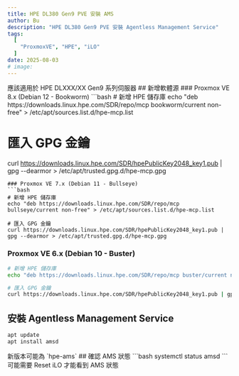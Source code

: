 ```yaml
---
title: HPE DL380 Gen9 PVE 安裝 AMS
author: Bu
description: "HPE DL380 Gen9 PVE 安裝 Agentless Management Service"
tags:
  [
    "ProxmoxVE", "HPE", "iLO"
  ]
date: 2025-08-03
# image: 
---
```

<Callout type="info">
應該適用於 HPE DLXXX/XX Gen9 系列伺服器
</Callout>
## 新增軟體源
### Proxmox VE 8.x (Debian 12 - Bookworm)
```bash
# 新增 HPE 儲存庫
echo "deb https://downloads.linux.hpe.com/SDR/repo/mcp bookworm/current non-free" > /etc/apt/sources.list.d/hpe-mcp.list

# 匯入 GPG 金鑰
curl https://downloads.linux.hpe.com/SDR/hpePublicKey2048_key1.pub | gpg --dearmor > /etc/apt/trusted.gpg.d/hpe-mcp.gpg
```
### Proxmox VE 7.x (Debian 11 - Bullseye)
```bash
# 新增 HPE 儲存庫
echo "deb https://downloads.linux.hpe.com/SDR/repo/mcp bullseye/current non-free" > /etc/apt/sources.list.d/hpe-mcp.list

# 匯入 GPG 金鑰
curl https://downloads.linux.hpe.com/SDR/hpePublicKey2048_key1.pub | gpg --dearmor > /etc/apt/trusted.gpg.d/hpe-mcp.gpg
```
### Proxmox VE 6.x (Debian 10 - Buster)
```bash
# 新增 HPE 儲存庫
echo "deb https://downloads.linux.hpe.com/SDR/repo/mcp buster/current non-free" > /etc/apt/sources.list.d/hpe-mcp.list

# 匯入 GPG 金鑰
curl https://downloads.linux.hpe.com/SDR/hpePublicKey2048_key1.pub | gpg --dearmor > /etc/apt/trusted.gpg.d/hpe-mcp.gpg
```
## 安裝 Agentless Management Service
```bash
apt update
apt install amsd
```
<Callout type="info">
新版本可能為 `hpe-ams`
</Callout>
## 確認 AMS 狀態
```bash
systemctl status amsd
```
<Callout type="info">
可能需要 Reset iLO 才能看到 AMS 狀態
</Callout>